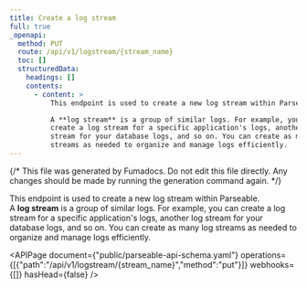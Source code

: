 ```yaml
---
title: Create a log stream
full: true
_openapi:
  method: PUT
  route: /api/v1/logstream/{stream_name}
  toc: []
  structuredData:
    headings: []
    contents:
      - content: >
          This endpoint is used to create a new log stream within Parseable.  

          A **log stream** is a group of similar logs. For example, you can
          create a log stream for a specific application's logs, another log
          stream for your database logs, and so on. You can create as many log
          streams as needed to organize and manage logs efficiently.
---
```


{/* This file was generated by Fumadocs. Do not edit this file directly. Any changes should be made by running the generation command again. */}

This endpoint is used to create a new log stream within Parseable.  
A **log stream** is a group of similar logs. For example, you can create a log stream for a specific application's logs, another log stream for your database logs, and so on. You can create as many log streams as needed to organize and manage logs efficiently.  


<APIPage document={"public/parseable-api-schema.yaml"} operations={[{"path":"/api/v1/logstream/{stream_name}","method":"put"}]} webhooks={[]} hasHead={false} />